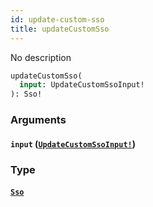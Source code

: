 ```yaml
---
id: update-custom-sso
title: updateCustomSso
---
```


No description

```graphql
updateCustomSso(
  input: UpdateCustomSsoInput!
): Sso!

```

### Arguments

#### `input` ([`UpdateCustomSsoInput!`](/graphql/inputs/update-custom-sso-input))

### Type

#### [`Sso`](/graphql/objects/sso)
